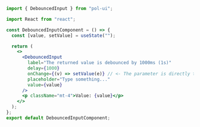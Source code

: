 ```jsx
import { DebouncedInput } from "pol-ui";

import React from "react";

const DebouncedInputComponent = () => {
  const [value, setValue] = useState("");

  return (
    <>
      <DebouncedInput
        label="The returned value is debounced by 1000ms (1s)"
        delay={1000}
        onChange={(v) => setValue(e)} // <- The parameter is directly the value
        placeholder="Type something..."
        value={value}
      />
      <p className="mt-4">Value: {value}</p>
    </>
  );
};
export default DebouncedInputComponent;
```
